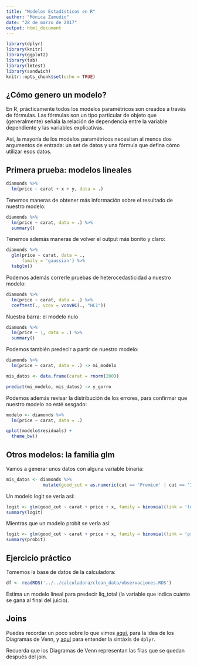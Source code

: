 ```yaml
---
title: "Modelos Estadísticos en R"
author: "Mónica Zamudio"
date: "28 de marzo de 2017"
output: html_document
---
```


```r
library(dplyr)
library(knitr)
library(ggplot2)
library(tab)
library(lmtest)
library(sandwich)
knitr::opts_chunk$set(echo = TRUE)
```

## ¿Cómo genero un modelo?

En R, prácticamente todos los modelos paramétricos son creados a través de fórmulas. Las fórmulas son un tipo particular de objeto que (generalmente) señala la relación de dependencia entre la variable dependiente y las variables explicativas.

Así, la mayoría de los modelos paramétricos necesitan al menos dos argumentos de entrada: un set de datos y una fórmula que defina cómo utilizar esos datos. 

## Primera prueba: modelos lineales

```r
diamonds %>%
  lm(price ~ carat + x + y, data = .)
```

Tenemos maneras de obtener más información sobre el resultado de nuestro modelo: 

```r
diamonds %>%
  lm(price ~ carat, data = .) %>%
  summary()
```

Tenemos además maneras de volver el output más bonito y claro:

```r
diamonds %>%
  glm(price ~ carat, data = ., 
      family = 'gaussian') %>%
  tabglm()
```

Podemos además correrle pruebas de heterocedasticidad a nuestro modelo:

```r
diamonds %>%
  lm(price ~ carat, data = .) %>%
  coeftest(., vcov = vcovHC(., "HC1"))
```

Nuestra barra: el modelo nulo

```r
diamonds %>%
  lm(price ~ 1, data = .) %>%
  summary()
```

Podemos también predecir a partir de nuestro modelo:

```r
diamonds %>%
  lm(price ~ carat, data = .) -> mi_modelo

mis_datos <- data.frame(carat = rnorm(200))

predict(mi_modelo, mis_datos) -> y_gorro
```

Podemos además revisar la distribución de los errores, para confirmar que nuestro modelo no esté sesgado:

```r
modelo <- diamonds %>%
  lm(price ~ carat, data = .)

qplot(modelo$residuals) +
  theme_bw()
```

## Otros modelos: la familia glm

Vamos a generar unos datos con alguna variable binaria:

```r
mis_datos <- diamonds %>%
              mutate(good_cut = as.numeric(cut == 'Premium' | cut == 'Ideal'))
```

Un modelo logit se vería así:

```r
logit <- glm(good_cut ~ carat + price + x, family = binomial(link = 'logit'), data = mis_datos) 
summary(logit)
```

Mientras que un modelo probit se vería así:

```r
logit <- glm(good_cut ~ carat + price + x, family = binomial(link = 'probit'), data = mis_datos) 
summary(probit)
```

## Ejercicio práctico

Tomemos la base de datos de la calculadora:

```r
df <- readRDS('../../calculadora/clean_data/observaciones.RDS')
```

Estima un modelo lineal para predecir liq_total (la variable que indica cuánto se gana al final del juicio).

## Joins

Puedes recordar un poco sobre lo que vimos [aquí](https://www.codeproject.com/Articles/33052/Visual-Representation-of-SQL-Joins), para la idea de los Diagramas de Venn, y [aquí](http://stat545.com/bit001_dplyr-cheatsheet.html) para entender la sintáxis de `dplyr`. 

Recuerda que los Diagramas de Venn representan las filas que se quedan después del join.